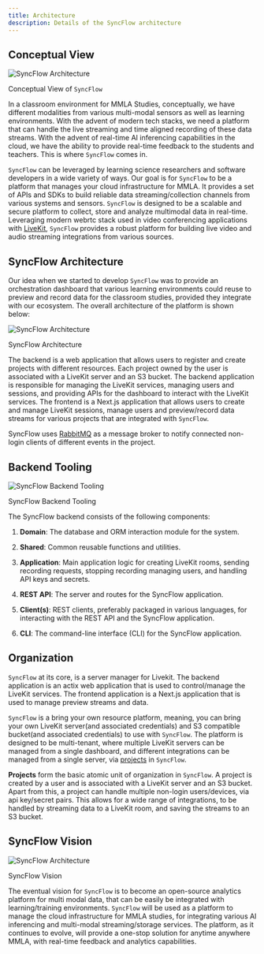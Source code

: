 ```yaml
---
title: Architecture
description: Details of the SyncFlow architecture
---
```

## Conceptual View
<div className="text-center p-2 dark:bg-white">
    <img src="/docs/conceptual-diagram.png" alt="SyncFlow Architecture" className="w-3/4 mx-auto" />
    <p className="italic mt-4 dark:text-white">Conceptual View of <code>SyncFlow</code></p>
</div>

In a classroom environment for MMLA Studies, conceptually, we have different modalities from various multi-modal sensors as well as learning environments. With the advent of modern tech stacks, we need a platform that can handle the live streaming and time aligned recording of these data streams. With the advent of real-time AI inferencing capabilities in the cloud, we have the ability to provide real-time feedback to the students and teachers. This is where `SyncFlow` comes in.

`SyncFlow` can be leveraged by learning science researchers and software developers in a wide variety of ways. Our goal is for `SyncFlow` to be a platform that manages your cloud infrastructure for MMLA. It provides a set of APIs and SDKs to build reliable data streaming/collection channels from various systems and sensors. `SyncFlow` is designed to be a scalable and secure platform to collect, store and analyze multimodal data in real-time. Leveraging modern webrtc stack used in video conferencing applications with [LiveKit](https://livekit.io/), `SyncFlow` provides a robust platform for building live video and audio streaming integrations from various sources.

## SyncFlow Architecture
Our idea when we started to develop `SyncFlow` was to provide an orchestration dashboard that various learning environments could reuse to preview and record data for the classroom studies, provided they integrate with our ecosystem. The overall architecture of the platform is shown below:

<div className="text-center p-2 dark:bg-white">
    <img src="/docs/arch.png" alt="SyncFlow Architecture" className="w-3/4 mx-auto" />
    <p className="italic mt-4 dark:text-white">SyncFlow Architecture</p>
</div>

The backend is a web application that allows users to register and create projects with different resources. Each project owned by the user is associated with a LiveKit server and an S3 bucket. The backend application is responsible for managing the LiveKit services, managing users and sessions, and providing APIs for the dashboard to interact with the LiveKit services. The frontend is a Next.js application that allows users to create and manage LiveKit sessions, manage users and preview/record data streams for various projects that are integrated with `SyncFlow`.

SyncFlow uses [RabbitMQ](https://www.rabbitmq.com/) as a message broker to notify connected non-login clients of different events in the project.

## Backend Tooling
<div className="text-center p-2 dark:bg-white">
    <img src="/docs/backend-tooling.png" alt="SyncFlow Backend Tooling" className="mx-auto" />
    <p className="italic mt-4 dark:text-white">SyncFlow Backend Tooling</p>
</div>

The SyncFlow backend consists of the following components:

1. **Domain**: The database and ORM interaction module for the system.

2. **Shared**: Common reusable functions and utilities.

3. **Application**: Main application logic for creating LiveKit rooms, sending recording requests, stopping recording managing users, and handling API keys and secrets.

4. **REST API**: The server and routes for the SyncFlow application.

5. **Client(s)**: REST clients, preferably packaged in various languages, for interacting with the REST API and the SyncFlow application.

6. **CLI**: The command-line interface (CLI) for the SyncFlow application.


## Organization
`SyncFlow` at its core, is a server manager for Livekit. The backend application is an actix web application that is used to control/manage the LiveKit services. The frontend application is a Next.js application that is used to manage preview streams and data.

`SyncFlow` is a bring your own resource platform, meaning, you can bring your own LiveKit server(and associated credentials) and S3 compatible bucket(and associated credentials) to use with `SyncFlow`. The platform is designed to be multi-tenant, where multiple LiveKit servers can be managed from a single dashboard, and different integrations can be managed from a single server, via [projects](/docs/tutorials/projects) in `SyncFlow`.

**Projects** form the basic atomic unit of organization in `SyncFlow`. A project is created by a user and is associated with a LiveKit server and an S3 bucket. Apart from this, a project can handle multiple non-login users/devices, via api key/secret pairs. This allows for a wide range of integrations, to be handled by streaming data to a LiveKit room, and saving the streams to an S3 bucket.

## SyncFlow Vision
<div className="text-center p-2 dark:bg-white">
    <img src="/docs/syncflow-vision.png" alt="SyncFlow Architecture" className="mx-auto" />
    <p className="italic mt-4 dark:text-white">SyncFlow Vision</p>
</div>

The eventual vision for `SyncFlow` is to become an open-source analytics platform for multi modal data, that can be easily be integrated with learning/training environments. `SyncFlow` will be used as a platform to manage the cloud infrastructure for MMLA studies, for integrating various AI inferencing and multi-modal streaming/storage services. The platform, as it continues to evolve, will provide a one-stop solution for anytime anywhere MMLA, with real-time feedback and analytics capabilities.
